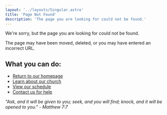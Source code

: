 ```yaml
---
layout: '../layouts/Singular.astro'
title: 'Page Not Found'
description: 'The page you are looking for could not be found.'
---
```



<Lead>We're sorry, but the page you are looking for could not be found.</Lead>

The page may have been moved, deleted, or you may have entered an incorrect URL.

<div class="mt-8">

## What you can do:

<ul class="text-left">
  <li>
    <a href="/">Return to our homepage</a>
  </li>
  <li>
    <a href="/about">Learn about our church</a>
  </li>
  <li>
    <a href="/calendar">View our schedule</a>
  </li>
  <li>
    <a href="/contact">Contact us for help</a>
  </li>
</ul>

</div>

<p class="mt-8">
  <em>
    "Ask, and it will be given to you; seek, and you will find; knock, and it will be opened to
    you." - Matthew 7:7
  </em>
</p>
